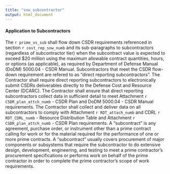 ```yaml
---
title: "sow_subcontractor"
output: html_document
---
```

#### Application to Subcontractors
The `r prime_vs_sub` shall flow down CSDR requirements referenced in section `r cost_rep_sow_numb` and its sub-paragraphs to subcontractors (regardless of subcontractor tier) when the subcontract value is expected to exceed \$20 million using the maximum allowable contract quantities, hours, or options (as applicable), as required by Department of Defense Manual (DoDM) 5000.04 - CSDR Manual. Subcontractors that meet the CSDR flow-down requirement are refered to as "direct reporting subcontractors". The Contractor shall require direct reporting subcontractors to electronically submit CSDRs deliverables directly to the Defense Cost and Resource Center (DCARC). The Contractor shall ensure that direct reporting subcontractors collect data in sufficient detail to meet Attachment `r CSDR_plan_attch_numb` - CSDR Plan and DoDM 5000.04 - CSDR Manual requirements. The Contractor shall collect and deliver data on all subcontractors to comply with Attachment `r RDT_attach_numb` and CDRL `r RDT_CDRL_numb` - Resource Distribution Table and Attachment `r CSDR_plan_attch_numb` - CSDR Plan requirements. A “subcontract” is any agreement, purchase order, or instrument other than a prime contract calling for work or for the material required for the performance of one or more prime contracts. A “subcontract” usually covers procurement of major components or subsystems that require the subcontractor to do extensive design, development, engineering, and testing to meet a prime contractor’s procurement specifications or performs work on behalf of the prime contractor in order to complete the prime contractor’s scope of work requirements.  

